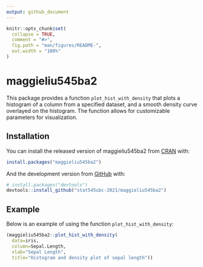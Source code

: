 ```yaml
---
output: github_document
---
```


<!-- README.md is generated from README.Rmd. Please edit that file -->

```r
knitr::opts_chunk$set(
  collapse = TRUE,
  comment = "#>",
  fig.path = "man/figures/README-",
  out.width = "100%"
)
```

# maggieliu545ba2

<!-- badges: start -->
<!-- badges: end -->

This package provides a function `plot_hist_with_density` that plots a histogram of a column from a specified dataset, and a smooth density curve overlayed on the histogram. The function allows for customizable parameters for visualization.

## Installation

You can install the released version of maggieliu545ba2 from [CRAN](https://CRAN.R-project.org) with:

``` r
install.packages("maggieliu545ba2")
```

And the development version from [GitHub](https://github.com/) with:

``` r
# install.packages("devtools")
devtools::install_github("stat545ubc-2021/maggieliu545ba2")
```
## Example
Below is an example of using the function `plot_hist_with_density`:
```r
(maggieliu545ba2::plot_hist_with_density(
  data=iris,
  column=Sepal.Length,
  xlab="Sepal Length",
  title="Histogram and density plot of sepal length"))
```
